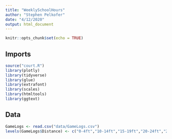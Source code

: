 ```yaml
---
title: "WeeklySchoolHours"
author: "Stephen Pelkofer"
date: "4/12/2020"
output: html_document
---
```


```r
knitr::opts_chunk$set(echo = TRUE)
```

## Imports

```r
source("court.R")
library(plotly)
library(tidyverse)
library(glue)
library(extrafont)
library(scales)
library(htmltools)
library(ggtext)
```


## Data

```r
GameLogs <- read.csv("data/GameLogs.csv")
levels(GameLogs$Distance) <- c("0-4ft","10-14ft","15-19ft","20-24ft","25-29ft","5-9ft")
```

